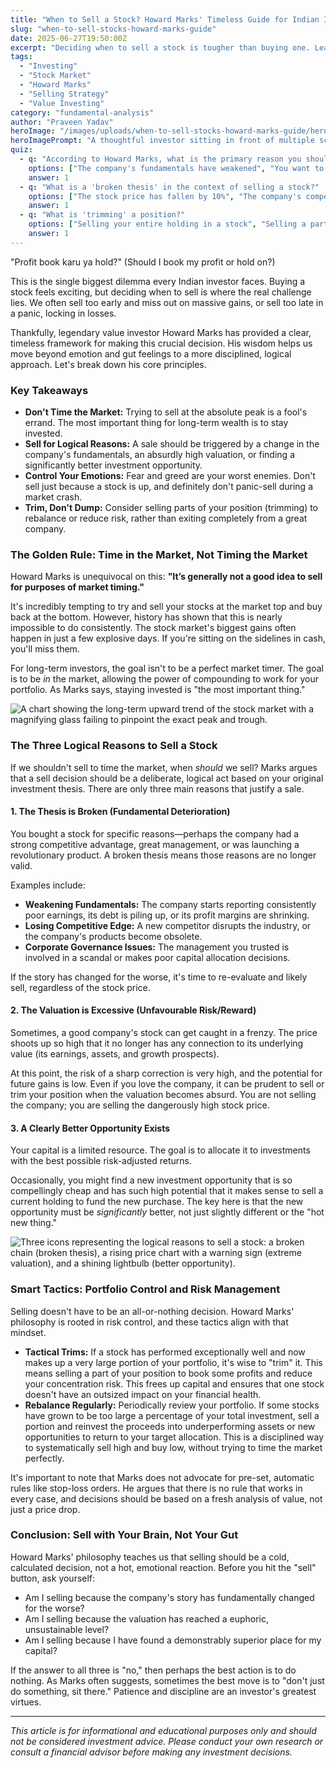 ```yaml
---
title: "When to Sell a Stock? Howard Marks' Timeless Guide for Indian Investors"
slug: "when-to-sell-stocks-howard-marks-guide"
date: 2025-06-27T19:50:00Z
excerpt: "Deciding when to sell a stock is tougher than buying one. Learn from legendary investor Howard Marks how to make smart, logical selling decisions and avoid common emotional traps."
tags:
  - "Investing"
  - "Stock Market"
  - "Howard Marks"
  - "Selling Strategy"
  - "Value Investing"
category: "fundamental-analysis"
author: "Praveen Yadav"
heroImage: "/images/uploads/when-to-sell-stocks-howard-marks-guide/hero-image.jpg"
heroImagePrompt: "A thoughtful investor sitting in front of multiple screens showing stock charts, contemplating a selling decision, with a graphic overlay of a question mark."
quiz:
  - q: "According to Howard Marks, what is the primary reason you should NOT sell a stock?"
    options: ["The company's fundamentals have weakened", "You want to time the market peak", "The stock's valuation is extremely high"]
    answer: 1
  - q: "What is a 'broken thesis' in the context of selling a stock?"
    options: ["The stock price has fallen by 10%", "The company's competitive advantage or earnings power has fundamentally declined", "Your friend gave you a tip for a new stock"]
    answer: 1
  - q: "What is 'trimming' a position?"
    options: ["Selling your entire holding in a stock", "Selling a part of your holding to book partial profits or reduce risk", "Setting a stop-loss order"]
    answer: 1
---
```


"Profit book karu ya hold?" (Should I book my profit or hold on?)

This is the single biggest dilemma every Indian investor faces. Buying a stock feels exciting, but deciding when to sell is where the real challenge lies. We often sell too early and miss out on massive gains, or sell too late in a panic, locking in losses.

Thankfully, legendary value investor Howard Marks has provided a clear, timeless framework for making this crucial decision. His wisdom helps us move beyond emotion and gut feelings to a more disciplined, logical approach. Let's break down his core principles.

### Key Takeaways

*   **Don't Time the Market:** Trying to sell at the absolute peak is a fool's errand. The most important thing for long-term wealth is to stay invested.
*   **Sell for Logical Reasons:** A sale should be triggered by a change in the company's fundamentals, an absurdly high valuation, or finding a significantly better investment opportunity.
*   **Control Your Emotions:** Fear and greed are your worst enemies. Don't sell just because a stock is up, and definitely don't panic-sell during a market crash.
*   **Trim, Don't Dump:** Consider selling parts of your position (trimming) to rebalance or reduce risk, rather than exiting completely from a great company.

### The Golden Rule: Time in the Market, Not Timing the Market

Howard Marks is unequivocal on this: **"It’s generally not a good idea to sell for purposes of market timing."**

It's incredibly tempting to try and sell your stocks at the market top and buy back at the bottom. However, history has shown that this is nearly impossible to do consistently. The stock market's biggest gains often happen in just a few explosive days. If you're sitting on the sidelines in cash, you'll miss them.

For long-term investors, the goal isn't to be a perfect market timer. The goal is to be *in* the market, allowing the power of compounding to work for your portfolio. As Marks says, staying invested is "the most important thing."

![A chart showing the long-term upward trend of the stock market with a magnifying glass failing to pinpoint the exact peak and trough.](/images/uploads/when-to-sell-stocks-howard-marks-guide/time-vs-timing.png)

### The Three Logical Reasons to Sell a Stock

If we shouldn't sell to time the market, when *should* we sell? Marks argues that a sell decision should be a deliberate, logical act based on your original investment thesis. There are only three main reasons that justify a sale.

#### 1. The Thesis is Broken (Fundamental Deterioration)

You bought a stock for specific reasons—perhaps the company had a strong competitive advantage, great management, or was launching a revolutionary product. A broken thesis means those reasons are no longer valid.

Examples include:
*   **Weakening Fundamentals:** The company starts reporting consistently poor earnings, its debt is piling up, or its profit margins are shrinking.
*   **Losing Competitive Edge:** A new competitor disrupts the industry, or the company's products become obsolete.
*   **Corporate Governance Issues:** The management you trusted is involved in a scandal or makes poor capital allocation decisions.

If the story has changed for the worse, it's time to re-evaluate and likely sell, regardless of the stock price.

#### 2. The Valuation is Excessive (Unfavourable Risk/Reward)

Sometimes, a good company's stock can get caught in a frenzy. The price shoots up so high that it no longer has any connection to its underlying value (its earnings, assets, and growth prospects).

At this point, the risk of a sharp correction is very high, and the potential for future gains is low. Even if you love the company, it can be prudent to sell or trim your position when the valuation becomes absurd. You are not selling the company; you are selling the dangerously high stock price.

#### 3. A Clearly Better Opportunity Exists

Your capital is a limited resource. The goal is to allocate it to investments with the best possible risk-adjusted returns.

Occasionally, you might find a new investment opportunity that is so compellingly cheap and has such high potential that it makes sense to sell a current holding to fund the new purchase. The key here is that the new opportunity must be *significantly* better, not just slightly different or the "hot new thing."

![Three icons representing the logical reasons to sell a stock: a broken chain (broken thesis), a rising price chart with a warning sign (extreme valuation), and a shining lightbulb (better opportunity).](/images/uploads/when-to-sell-stocks-howard-marks-guide/logical-sell-triggers.png)

### Smart Tactics: Portfolio Control and Risk Management

Selling doesn't have to be an all-or-nothing decision. Howard Marks' philosophy is rooted in risk control, and these tactics align with that mindset.

*   **Tactical Trims:** If a stock has performed exceptionally well and now makes up a very large portion of your portfolio, it's wise to "trim" it. This means selling a part of your position to book some profits and reduce your concentration risk. This frees up capital and ensures that one stock doesn't have an outsized impact on your financial health.
*   **Rebalance Regularly:** Periodically review your portfolio. If some stocks have grown to be too large a percentage of your total investment, sell a portion and reinvest the proceeds into underperforming assets or new opportunities to return to your target allocation. This is a disciplined way to systematically sell high and buy low, without trying to time the market perfectly.

It's important to note that Marks does not advocate for pre-set, automatic rules like stop-loss orders. He argues that there is no rule that works in every case, and decisions should be based on a fresh analysis of value, not just a price drop.

### Conclusion: Sell with Your Brain, Not Your Gut

Howard Marks' philosophy teaches us that selling should be a cold, calculated decision, not a hot, emotional reaction. Before you hit the "sell" button, ask yourself:

*   Am I selling because the company's story has fundamentally changed for the worse?
*   Am I selling because the valuation has reached a euphoric, unsustainable level?
*   Am I selling because I have found a demonstrably superior place for my capital?

If the answer to all three is "no," then perhaps the best action is to do nothing. As Marks often suggests, sometimes the best move is to "don't just do something, sit there." Patience and discipline are an investor's greatest virtues.

---
*This article is for informational and educational purposes only and should not be considered investment advice. Please conduct your own research or consult a financial advisor before making any investment decisions.*